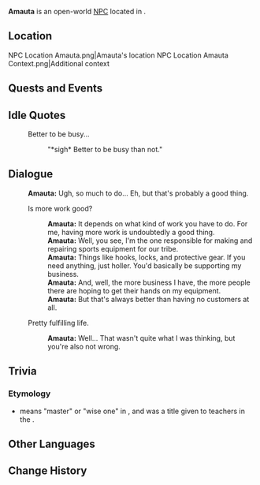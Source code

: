 {{Meta
<!-- Remove this template after adding the missing info -->
|missing_NPC_profile  = yes
}}
{{Character Infobox
|type             = Open-World NPC
|image            = NPC Amauta.png
|realname         = 
|deceased         = 
|region           = Natlan
|location         = Natlan
|affiliation      = Scions of the Canopy
|title            = 

|ancestry         = <!-- Clan/family -->
|father           = 
|mother           = 
|spouse           = 
|sibling          = 
|child            = 
|relative         = 

|voiceEN          = 
|voiceCN          = 
|voiceJP          = 
|voiceKR          = 
|dialoguereward   = 
}}
'''Amauta''' is an open-world [[NPC]] located in {{Location|"Scions of the Canopy"}}.

==Location==
<gallery>
NPC Location Amauta.png|Amauta's location
NPC Location Amauta Context.png|Additional context
</gallery>
<!--
==Profile==
Detailed story/lore information goes here.
''(To be added.)''

===Appearance===
Keep appearance section short and concise. Limit to 2 paragraphs with 3-4 sentences each.
''(To be added.)''
-->
==Quests and Events==
{{Quests and Events}}

==Idle Quotes==
{{Dialogue Start}}
:{{DIcon|Idle}} Better to be busy...
::{{A|VO Amauta 01.ogg}} "*sigh* Better to be busy than not."
{{Dialogue End}}

==Dialogue==
{{Dialogue Start}}
:'''Amauta:''' Ugh, so much to do... Eh, but that's probably a good thing.
:{{DIcon}} Is more work good?
::'''Amauta:''' It depends on what kind of work you have to do. For me, having more work is undoubtedly a good thing.
::'''Amauta:''' Well, you see, I'm the one responsible for making and repairing sports equipment for our tribe.
::'''Amauta:''' Things like hooks, locks, and protective gear. If you need anything, just holler. You'd basically be supporting my business.
::'''Amauta:''' And, well, the more business I have, the more people there are hoping to get their hands on my equipment.
::'''Amauta:''' But that's always better than having no customers at all.
:{{DIcon}} Pretty fulfilling life.
::'''Amauta:''' Well... That wasn't quite what I was thinking, but you're also not wrong.
{{Dialogue End}}
<!--
==Event Dialogue==
===Event Name===
{{Dialogue Start}}
:'''{{subst:#titleparts:{{subst:PAGENAME}}}}:'''
{{Dialogue End}}
-->
==Trivia==
===Etymology===
* {{w|Amauta}} means "master" or "wise one" in {{W|Quechuan languages|Quechua}}, and was a title given to teachers in the {{w|Inca Empire}}.

==Other Languages==
{{Other Languages|default_hidden=1
|en      = Amauta
|zhs     = 阿梅妲
|zhs_rm  = Āméidá
|zht     = 阿梅妲
|zht_rm  = Āméidá
|ja      = アマウタ
|ko      = 아마우타
|es      = Amauta
|fr      = Amauta
|ru      = Амаута
|th      = Amauta
|vi      = Amauta
|de      = Amauta
|id      = Amauta
|pt      = Amauta
|tr      = Amauta
|it      = Amauta
}}

==Change History==
{{Change History|5.0}}
<!--
==References==
{{Reflist}}
-->